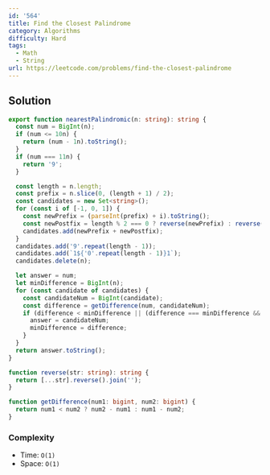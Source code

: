```yaml
---
id: '564'
title: Find the Closest Palindrome
category: Algorithms
difficulty: Hard
tags:
  - Math
  - String
url: https://leetcode.com/problems/find-the-closest-palindrome
---
```


## Solution

```typescript showLineNumbers
export function nearestPalindromic(n: string): string {
  const num = BigInt(n);
  if (num <= 10n) {
    return (num - 1n).toString();
  }
  if (num === 11n) {
    return '9';
  }

  const length = n.length;
  const prefix = n.slice(0, (length + 1) / 2);
  const candidates = new Set<string>();
  for (const i of [-1, 0, 1]) {
    const newPrefix = (parseInt(prefix) + i).toString();
    const newPostfix = length % 2 === 0 ? reverse(newPrefix) : reverse(newPrefix.slice(0, -1));
    candidates.add(newPrefix + newPostfix);
  }
  candidates.add('9'.repeat(length - 1));
  candidates.add(`1${'0'.repeat(length - 1)}1`);
  candidates.delete(n);

  let answer = num;
  let minDifference = BigInt(n);
  for (const candidate of candidates) {
    const candidateNum = BigInt(candidate);
    const difference = getDifference(num, candidateNum);
    if (difference < minDifference || (difference === minDifference && candidateNum < answer)) {
      answer = candidateNum;
      minDifference = difference;
    }
  }
  return answer.toString();
}

function reverse(str: string): string {
  return [...str].reverse().join('');
}

function getDifference(num1: bigint, num2: bigint) {
  return num1 < num2 ? num2 - num1 : num1 - num2;
}
```

### Complexity

- Time: `O(1)`
- Space: `O(1)`
